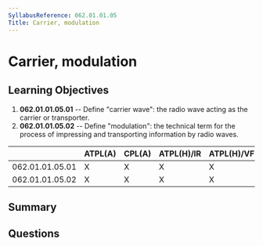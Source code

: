 ```yaml
---
SyllabusReference: 062.01.01.05
Title: Carrier, modulation
---
```


# Carrier, modulation

## Learning Objectives

1.  **062.01.01.05.01** -- Define "carrier wave": the radio wave acting as the
    carrier or transporter.
2.  **062.01.01.05.02** -- Define "modulation": the technical term for the
    process of impressing and transporting information by radio waves.

|                 | ATPL(A) | CPL(A) | ATPL(H)/IR | ATPL(H)/VFR | CPL(H) | IR | CBIR(A) |
| --------------- | ------- | ------ | ---------- | ----------- | ------ | -- | ------- |
| 062.01.01.05.01 | X       | X      | X          | X           | X      | X  |         |
| 062.01.01.05.02 | X       | X      | X          | X           | X      | X  |         |

## Summary

## Questions
